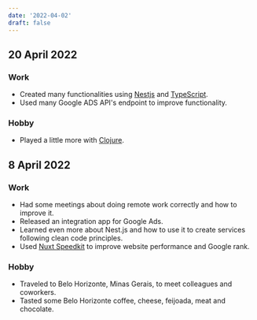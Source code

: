 ```yaml
---
date: '2022-04-02'
draft: false
---
```


## 20 April 2022

### Work

- Created many functionalities using [Nestjs](https://nestjs.com/) and [TypeScript](https://www.typescriptlang.org/).
- Used many Google ADS API's endpoint to improve functionality.

### Hobby

- Played a little more with [Clojure](https://clojure.org/).

## 8 April 2022

### Work

- Had some meetings about doing remote work correctly and how to improve it.
- Released an integration app for Google Ads.
- Learned even more about Nest.js and how to use it to create services following clean code principles.
- Used [Nuxt Speedkit](https://nuxt-speedkit.grabarzundpartner.dev/) to improve website performance and Google rank.

### Hobby

- Traveled to Belo Horizonte, Minas Gerais, to meet colleagues and coworkers.
- Tasted some Belo Horizonte coffee, cheese, feijoada, meat and chocolate.
